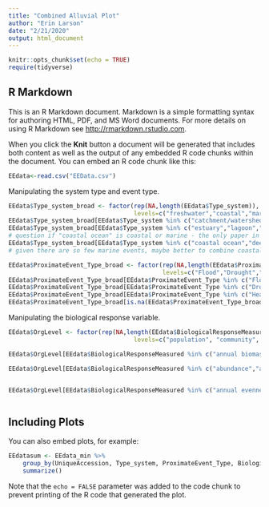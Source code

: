 ```yaml
---
title: "Combined Alluvial Plot"
author: "Erin Larson"
date: "2/21/2020"
output: html_document
---
```


```r
knitr::opts_chunk$set(echo = TRUE)
require(tidyverse)
```

## R Markdown

This is an R Markdown document. Markdown is a simple formatting syntax for authoring HTML, PDF, and MS Word documents. For more details on using R Markdown see <http://rmarkdown.rstudio.com>.

When you click the **Knit** button a document will be generated that includes both content as well as the output of any embedded R code chunks within the document. You can embed an R code chunk like this:

```r
EEdata<-read.csv("EEData.csv")
```

Manipulating the system type and event type.
```r
EEdata$Type_system_broad <- factor(rep(NA,length(EEdata$Type_system)),
                                   levels=c("freshwater","coastal","marine"))
EEdata$Type_system_broad[EEdata$Type_system %in% c("catchment/watershed","floodplain","lake","pond","stream/river","wetland")] <- "freshwater"
EEdata$Type_system_broad[EEdata$Type_system %in% c("estuary","lagoon","marine intertidal")] <- "coastal" 
# question if "coastal ocean" is coastal or marine - the only paper in this category looked at subtidal algae beds
EEdata$Type_system_broad[EEdata$Type_system %in% c("coastal ocean","deep sea","open ocean")] <- "marine"
# given there are so few marine events, maybe better to combine coastal and marine categories

EEdata$ProximateEvent_Type_broad <- factor(rep(NA,length(EEdata$ProximateEvent_Type)),
                                           levels=c("Flood","Drought","Heatwave","Other"))
EEdata$ProximateEvent_Type_broad[EEdata$ProximateEvent_Type %in% c("Flood")] <- "Flood"
EEdata$ProximateEvent_Type_broad[EEdata$ProximateEvent_Type %in% c("Drought")] <- "Drought"
EEdata$ProximateEvent_Type_broad[EEdata$ProximateEvent_Type %in% c("Heatwave")] <- "Heatwave"
EEdata$ProximateEvent_Type_broad[is.na(EEdata$ProximateEvent_Type_broad)] <- "Other"
```

Manipulating the biological response variable.
```r
EEdata$OrgLevel <- factor(rep(NA,length(EEdata$BiologicalResponseMeasured)),
                                   levels=c("population", "community", "ecosystem"))

EEdata$OrgLevel[EEdata$BiologicalResponseMeasured %in% c("annual biomass","aboveground biomass","belowground biomass","biomass","summer biomass", "EVI")] <- "ecosystem"

EEdata$OrgLevel[EEdata$BiologicalResponseMeasured %in% c("abundance","annual abundance", "catches or landings", "density", "percent occurrence", "occupancy rate", "percent cover", "summer abundance", "annual Year of Young", "summer Year of Young", "population size structure",  "male survival", "reproduction - nest quantity", "reproduction - ovulation rate", "reproduction - young survival", "body condition", "diet", "growth",  "infection rate", "leaf carbon isotope ratio", "metabolism", "mortality", "ratio of leaf chlorophyl a:b", "rhizome starch levels", "rhizome sugar level", "seawater readiness", "stomach fullness", "stress - cortisol level", "total leaf chlorophyl", "behavior - movement", "carbon assimilation")] <- "population"


EEdata$OrgLevel[EEdata$BiologicalResponseMeasured %in% c("annual evenness", "annual richness", "diversity", "functional beta diversity", "functional community structure","phenotypic diversity", "species evenness", "species richness", "summer evenness", "summer richness", "taxonomic beta diversity", "taxonomic diversity", "taxonomic richness", "macroinvertebrate community index", "community composition", "foodweb structure",  "taxonomic community structure", "stability and persistence", "colonization rate", "extinction rate")] <- "community"

```

```r

```

## Including Plots

You can also embed plots, for example:

```r
EEdatasum <- EEdata_min %>%
    group_by(UniqueAccession, Type_system, ProximateEvent_Type, BiologicalResponseMeasured, PhysicalResponse_ParameterMeasured, ChemicalResponse_ElementMaterial_Measured) %>%
    summarize()
```

Note that the `echo = FALSE` parameter was added to the code chunk to prevent printing of the R code that generated the plot.

